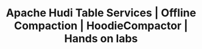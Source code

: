 ---
title: "Apache Hudi Table Services | Offline Compaction | HoodieCompactor | Hands on labs"
last_modified_at: 2024-02-21T16:54:38.964863-07:00
authors:
- name: Soumil Shah
category: blog
image: /assets/images/video_blogs/2024-02-03-Apache-Hudi-Table-Services-Offline-Compaction-HoodieCompactor-Hands-on-labs.png
navigate: "https://www.youtube.com/watch?v=hvo_A4FhLso"
tags:
- guide
- beginner
- apache hudi
- compaction
---
